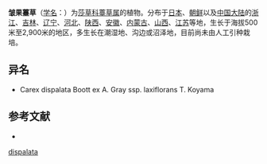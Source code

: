 {{Speciesbox
| name = 皱果薹草
| status = 
| status_system = 
| image =
| genus = Carex
| species = dispalata
| authority = Boott ex A. Gray
}}

'''皱果薹草'''（[[学名|学名]]：{{lang|la|''Carex dispalata''}}）为[[莎草科|莎草科]][[薹草属|薹草属]]的植物。分布于[[日本|日本]]、[[朝鲜|朝鲜]]以及[[中国大陆|中国大陆]]的[[浙江|浙江]]、[[吉林|吉林]]、[[辽宁|辽宁]]、[[河北|河北]]、[[陕西|陕西]]、[[安徽|安徽]]、[[内蒙古|内蒙古]]、[[山西|山西]]、[[江苏|江苏]]等地，生长于海拔500米至2,900米的地区，多生长在潮湿地、沟边或沼泽地，目前尚未由人工引种栽培。

== 异名 ==
* Carex dispalata Boott ex A. Gray ssp. laxiflorans T. Koyama

== 参考文献 ==
<div class="references-small">
* {{cite web| url =http://www.bioinfo.cn/db05/KmzwSpecies.php?action=view&id=5924| title =皱果薹草| work =《中国高等植物数据库全库》| publisher =中国科学院微生物研究所| author =昆明植物研究所| accessdate =2009-02-24| deadurl =yes| archiveurl =https://web.archive.org/web/20160305012229/http://www.bioinfo.cn/db05/KmzwSpecies.php?action=view&id=5924| archivedate =2016年3月5日| df =}}
</div>
{{Taxonbar|from=Q4338348}}

{{DEFAULTSORT:Carex dispalata}}
[[Category:薹草属|dispalata]]


{{Carex-stub}}
